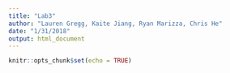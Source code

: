 ```yaml
---
title: "Lab3"
author: "Lauren Gregg, Kaite Jiang, Ryan Marizza, Chris He"
date: "1/31/2018"
output: html_document
---
```


```r
knitr::opts_chunk$set(echo = TRUE)
```

